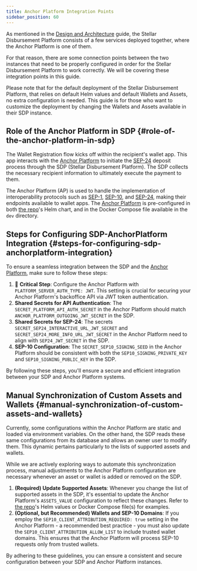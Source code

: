 ```yaml
---
title: Anchor Platform Integration Points
sidebar_position: 60
---
```


As mentioned in the [Design and Architecture](./design-and-architecture) guide, the Stellar Disbursement Platform consists of a few services deployed together, where the Anchor Platform is one of them.

For that reason, there are some connection points between the two instances that need to be properly configured in order for the Stellar Disbursement Platform to work correctly. We will be covering these integration points in this guide.

Please note that for the default deployment of the Stellar Disbursement Platform, that relies on default Helm values and default Wallets and Assets, no extra configuration is needed. This guide is for those who want to customize the deployment by changing the Wallets and Assets available in their SDP instance.

## Role of the Anchor Platform in SDP {#role-of-the-anchor-platform-in-sdp}

The Wallet Registration flow kicks off within the recipient's wallet app. This app interacts with the [Anchor Platform] to initiate the [SEP-24] deposit process through the SDP (Stellar Disbursement Platform). The SDP collects the necessary recipient information to ultimately execute the payment to them.

The Anchor Platform (AP) is used to handle the implementation of interoperability protocols such as [SEP-1], [SEP-10], and [SEP-24], making their endpoints available to wallet apps. The [Anchor Platform] is pre-configured in both [the repo]'s Helm chart, and in the Docker Compose file available in the `dev` directory.

## Steps for Configuring SDP-AnchorPlatform Integration {#steps-for-configuring-sdp-anchorplatform-integration}

To ensure a seamless integration between the SDP and the [Anchor Platform], make sure to follow these steps:

1. 🚨 **Critical Step**: Configure the Anchor Platform with `PLATFORM_SERVER_AUTH_TYPE: JWT`. This setting is crucial for securing your Anchor Platform's backoffice API via JWT token authentication.
1. **Shared Secrets for API Authentication**: The `SECRET_PLATFORM_API_AUTH_SECRET` in the Anchor Platform should match `ANCHOR_PLATFORM_OUTGOING_JWT_SECRET` in the SDP.
1. **Shared Secrets for SEP-24**: The secrets `SECRET_SEP24_INTERACTIVE_URL_JWT_SECRET` and `SECRET_SEP24_MORE_INFO_URL_JWT_SECRET` in the Anchor Platform need to align with `SEP24_JWT_SECRET` in the SDP.
1. **SEP-10 Configuration**: The `SECRET_SEP10_SIGNING_SEED` in the Anchor Platform should be consistent with both the `SEP10_SIGNING_PRIVATE_KEY` and `SEP10_SIGNING_PUBLIC_KEY` in the SDP.

By following these steps, you'll ensure a secure and efficient integration between your SDP and Anchor Platform systems.

## Manual Synchronization of Custom Assets and Wallets {#manual-synchronization-of-custom-assets-and-wallets}

Currently, some configurations within the Anchor Platform are static and loaded via environment variables. On the other hand, the SDP reads these same configurations from its database and allows an owner user to modify them. This dynamic pertains particularly to the lists of supported assets and wallets.

While we are actively exploring ways to automate this synchronization process, manual adjustments to the Anchor Platform configuration are necessary whenever an asset or wallet is added or removed on the SDP.

1. **(Required) Update Supported Assets**: Whenever you change the list of supported assets in the SDP, it's essential to update the Anchor Platform's `ASSETS_VALUE` configuration to reflect these changes. Refer to [the repo]'s Helm values or Docker Compose file(s) for examples.
1. **(Optional, but Recommended) Wallets and SEP-10 Domains**: If you employ the `SEP10_CLIENT_ATTRIBUTION_REQUIRED: true` setting in the Anchor Platform - a recommended best practice - you must also update the `SEP10_CLIENT_ATTRIBUTION_ALLOW_LIST` to include trusted wallet domains. This ensures that the Anchor Platform will process SEP-10 requests only from trusted wallets.

By adhering to these guidelines, you can ensure a consistent and secure configuration between your SDP and Anchor Platform instances.

[sep-1]: https://stellar.org/protocol/sep-1
[sep-10]: https://stellar.org/protocol/sep-10
[sep-24]: https://stellar.org/protocol/sep-24
[anchor platform]: https://github.com/stellar/java-stellar-anchor-sdk
[the repo]: https://github.com/stellar/stellar-disbursement-platform-backend
